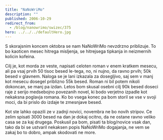 ```yaml
---
title: "NaNoWriMo"
description: ""
published: 2006-10-29
redirect_from:
  - /blog/nanowrimo/swizec/375
hero: ../../../defaultHero.jpg
---
```


S skorajsnim koncem oktobra se nam NaNoWriMo nevzdrzno priblizuje. To bo kaoticen mesec hitrega misljenja, se hitrejsega tipkanja in neizmernih kolicin kofeina.

Cilj je, kot morda ze veste, napisati celoten roman v enem kratkem mesecu, ali pa vsaj prvih 50 tisoc besed le-tega, no, ni nujno, da ravno prvih; 50k besed v glavnem. Naloga se je lani izkazala za dosegljivo, saj sem v manj kot mesecu dosegel priblizno 55k besed. Roman ni bil potem nikoli dokoncan, se manj pa izdan. Letos bom skusal osebni cilj 90k besed doseci raje z serijo medsebojno povezanih novel, ki bodo verjetno izpadle kot nekaksna poglavja romana. Ko bo vsega konec pa bom storil se vse v svoji moci, da bi prislo do izdaje te zmesnjave besed.

Kot ste lahko opazili ze v zadnji novici, novembra ne bo novih stripov. Ce zelim spisati 3000 besed na dan je dokaj ocitno, da ne ostane ravno veliko casa se za kaj drugega. Poskusil pa bom, pisati ta blog/novice vsak dan, tako da bi se ustvaril nekaksen popis NaNoWriMo dogajanja, ne vem se zakaj bo to dobro, ampak skodovati ne more.
